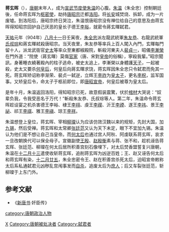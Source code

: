 '''蒋玄晖'''（{{bd||9世纪|906年|1月10日|catIdx=J}}），[[唐朝|唐朝]]末年人，成为[[宣武军节度使|宣武节度使]][[朱温|朱温]]的心腹。[[朱温|朱温]]（朱全忠）控制朝廷後，任命蒋玄晖为[[枢密使|枢密使]]，劫持[[唐昭宗|唐昭宗]]迁都[[洛阳市|洛阳]]。将[[长安|长安]]城焚烧、拆卸，成为一片废墟。到洛阳后，唐昭宗终日哭泣，朱温恨唐昭宗没有禅位给自己的意思及由蒋玄晖得知昭宗回护自己厌恶的皇长子德王[[李𥙿|李𥙿]]，就密令蔣玄暉弑君。

[[天祐_(唐朝)|天祐]]元年（904年）[[八月十一|八月十一]]日壬寅夜，[[朱温|朱全忠]]派左龍武統軍[[朱友恭|朱友恭]]、右龍武統軍[[氏叔琮|氏叔琮]]和蔣玄暉弒殺唐昭宗。当天夜里，朱友恭等率兵上百人闖入內門，玄暉每門留十人，派龙武衙官[[史太|史太]]等率众至東都椒殿院，斬殺河東夫人[[裴貞一|裴貞一]]，昭儀[[李漸榮|李漸榮]]在門外道：“院使（蔣玄暉）莫傷[[皇帝|官家]]（唐、宋對[[皇帝|皇帝]]的俗稱），寧殺我輩。”昭宗聞訊，身著睡衣繞著殿內的柱子逃命，被史太追上，李漸榮以身體護[[天子|天子]]，一起被殺，史太又要杀[[积善太后|何皇后]]，何皇后向蔣玄暉求饶，蒋玄晖因朱全忠只令弑君而免其一死。蒋玄晖矫诏称李渐荣、裴贞一弑逆，立辉王[[唐哀帝|李祚]]为[[储君|皇太子]]，更名[[唐哀帝|李柷]]，监军国事。又矫皇后令，命太子于柩前即位，即[[唐哀帝|唐昭宣帝]]，何皇后被尊为皇太后。

是年十月，朱温返回洛阳，得知昭宗已死，故意假装震驚，伏於[[棺材|棺材]]大哭说：“奴辈负我，令我受恶名于万代！”斬殺朱友恭、氏叔琮等人。第二年，朱温命令蒋玄晖趁设宴之机杀害德王李裕、棣王[[李祤|李祤]]、虔王[[李禊|李禊]]、沂王[[李禋|李禋]]、遂王[[李祎_(遂王)|李祎]]、景王[[李祕|李祕]]、祁王[[李祺_(祁王)|李祺]]、雅王[[李禛_(雅王)|李禛]]、琼王[[李祥_(瓊王)|李祥]]。

朱温想登上皇位，蒋玄晖、宰相[[柳璨|柳璨]]认为应该仿效汉魏以来的规矩，先封大国，加[[九锡|九锡]]，然后受禅。蒋玄晖和太常卿[[张廷范|张廷范]]又认为天下未定，眼下不宜加九锡。朱温认为他们是不想让自己当皇帝。而[[积善太后|何太后]]也通过宫人阿秋、阿虔联系蒋玄晖，哀求一旦改朝换代可以保全母子。宣徽副使[[蒋殷|王殷]]、[[赵殷衡|赵殷衡]]素与蒋、张不和，趁机诬告蒋玄晖、张廷范、柳璨在何太后居所积善宫刻石像埋下，对太后焚香盟誓复兴唐朝，朱温在[[十二月十三|十二月十三]]遣使收斩蒋玄晖，追削蒋玄晖为凶逆百姓；王、赵又诬告何太后和蒋玄晖有染，[[十二月廿五|十二月廿五]]，朱全忠密令王、赵在积善宫杀死太后，迫昭宣帝敕称太后系私通弑君元凶秽乱宫闱事发而[[自杀|自杀]]，追废太后为[[庶民|庶人]]；后又车裂张廷范，斩柳璨于上东门外。

==参考文献==
*《[[新唐书|新唐书]]·奸臣传》

{{DEFAULTSORT:J}}
[[category:唐朝政治人物|category:唐朝政治人物]]
[[Category:蔣姓|X]]
[[Category:唐朝被处决者|Category:唐朝被处决者]]
[[Category:弑君者|Category:弑君者]]